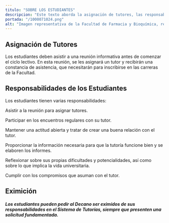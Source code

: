 ```yaml
---
titulo: "SOBRE LOS ESTUDIANTES"
descripcion: "Este texto aborda la asignación de tutores, las responsabilidades de los estudiantes y la posibilidad de eximirse del sistema de tutorías."
portada: "/1000071024.png"
alt: "Imagen representativa de la Facultad de Farmacia y Bioquímica, relacionada sobre los estudiantes."
---
```


## Asignación de Tutores

Los estudiantes deben asistir a una reunión informativa antes de comenzar el ciclo lectivo. En esta reunión, se les asignará un tutor y recibirán una constancia de asistencia, que necesitarán para inscribirse en las carreras de la Facultad.

## Responsabilidades de los Estudiantes

Los estudiantes tienen varias responsabilidades:

Asistir a la reunión para asignar tutores.

Participar en los encuentros regulares con su tutor.

Mantener una actitud abierta y tratar de crear una buena relación con el tutor.

Proporcionar la información necesaria para que la tutoría funcione bien y se elaboren los informes.

Reflexionar sobre sus propias dificultades y potencialidades, así como sobre lo que implica la vida universitaria.

Cumplir con los compromisos que asuman con el tutor.

## Eximición

##### Los estudiantes pueden pedir al Decano ser eximidos de sus responsabilidades en el Sistema de Tutorías, siempre que presenten una solicitud fundamentada.
